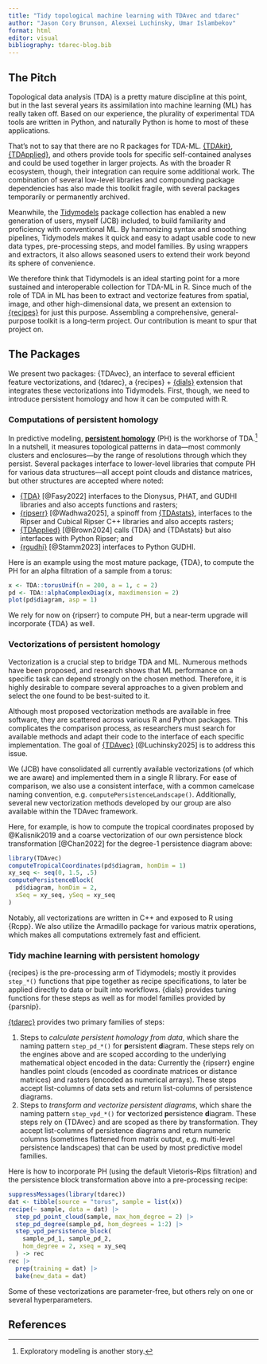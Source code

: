 ```yaml
---
title: "Tidy topological machine learning with TDAvec and tdarec"
author: "Jason Cory Brunson, Alexsei Luchinsky, Umar Islambekov"
format: html
editor: visual
bibliography: tdarec-blog.bib
---
```


## The Pitch

Topological data analysis (TDA) is a pretty mature discipline at this point, but in the last several years its assimilation into machine learning (ML) has really taken off. Based on our experience, the plurality of experimental TDA tools are written in Python, and naturally Python is home to most of these applications.

That's not to say that there are no R packages for TDA-ML. [{TDAkit}](https://github.com/kisungyou/TDAkit), [{TDApplied}](https://github.com/shaelebrown/TDApplied), and others provide tools for specific self-contained analyses and could be used together in larger projects.
As with the broader R ecosystem, though, their integration can require some additional work.
The combination of several low-level libraries and compounding package dependencies has also made this toolkit fragile, with several packages temporarily or permanently archived.

Meanwhile, the [Tidymodels](https://www.tidymodels.org/) package collection has enabled a new generation of users, myself (JCB) included, to build familiarity and proficiency with conventional ML. By harmonizing syntax and smoothing pipelines, Tidymodels makes it quick and easy to adapt usable code to new data types, pre-processing steps, and model families. By using wrappers and extractors, it also allows seasoned users to extend their work beyond its sphere of convenience.

We therefore think that Tidymodels is an ideal starting point for a more sustained and interoperable collection for TDA-ML in R.
Since much of the role of TDA in ML has been to extract and vectorize features from spatial, image, and other high-dimensional data, we present an extension to [{recipes}](https://recipes.tidymodels.org/) for just this purpose.
Assembling a comprehensive, general-purpose toolkit is a long-term project. Our contribution is meant to spur that project on.

## The Packages

We present two packages: {TDAvec}, an interface to several efficient feature vectorizations, and {tdarec}, a {recipes} + [{dials}](https://dials.tidymodels.org/) extension that integrates these vectorizations into Tidymodels.
First, though, we need to introduce persistent homology and how it can be computed with R.

### Computations of persistent homology

In predictive modeling, [**persistent homology**](https://en.wikipedia.org/wiki/Persistent_homology) (PH) is the workhorse of TDA.[^1]
In a nutshell, it measures topological patterns in data---most commonly clusters and enclosures---by the range of resolutions through which they persist.
Several packages interface to lower-level libraries that compute PH for various data structures---all accept point clouds and distance matrices, but other structures are accepted where noted:

* [{TDA}](https://doi.org/10.48550/arXiv.1411.1830) [@Fasy2022] interfaces to the Dionysus, PHAT, and GUDHI libraries and also accepts functions and rasters;
* [{ripserr}](https://tdaverse.github.io/ripserr/) [@Wadhwa2025], a spinoff from [{TDAstats}](https://joss.theoj.org/papers/10.21105/joss.00860), interfaces to the Ripser and Cubical Ripser C++ libraries and also accepts rasters;
* [{TDApplied}](https://joss.theoj.org/papers/10.21105/joss.06321) [@Brown2024] calls {TDA} and {TDAstats} but also interfaces with Python Ripser; and
* [{rgudhi}](https://lmjl-alea.github.io/rgudhi/) [@Stamm2023] interfaces to Python GUDHI.

Here is an example using the most mature package, {TDA}, to compute the PH for an alpha filtration of a sample from a torus:

```r
x <- TDA::torusUnif(n = 200, a = 1, c = 2)
pd <- TDA::alphaComplexDiag(x, maxdimension = 2)
plot(pd$diagram, asp = 1)
```

We rely for now on {ripserr} to compute PH, but a near-term upgrade will incorporate {TDA} as well.

[^1]: Exploratory modeling is another story.

### Vectorizations of persistent homology

Vectorization is a crucial step to bridge TDA and ML.
Numerous methods have been proposed, and research shows that ML performance on a specific task can depend strongly on the chosen method.
Therefore, it is highly desirable to compare several approaches to a given problem and select the one found to be best-suited to it.

Although most proposed vectorization methods are available in free software, they are scattered across various R and Python packages.
This complicates the comparison process, as researchers must search for available methods and adapt their code to the interface of each specific implementation.
The goal of [{TDAvec}](https://cran.r-project.org/package=TDAvec) [@Luchinsky2025] is to address this issue.

We (JCB) have consolidated all currently available vectorizations (of which we are aware) and implemented them in a single R library. For ease of comparison, we also use a consistent interface, with a common camelcase naming convention, e.g. `computePersistenceLandscape()`.
Additionally, several new vectorization methods developed by our group are also available within the TDAvec framework.

Here, for example, is how to compute the tropical coordinates proposed by @Kalisnik2019 and a coarse vectorization of our own persistence block transformation [@Chan2022] for the degree-1 persistence diagram above:

```r
library(TDAvec)
computeTropicalCoordinates(pd$diagram, homDim = 1)
xy_seq <- seq(0, 1.5, .5)
computePersistenceBlock(
  pd$diagram, homDim = 2,
  xSeq = xy_seq, ySeq = xy_seq
)
```

Notably, all vectorizations are written in C++ and exposed to R using {Rcpp}. We also utilize the Armadillo package for various matrix operations, which makes all computations extremely fast and efficient.

### Tidy machine learning with persistent homology

{recipes} is the pre-processing arm of Tidymodels; mostly it provides `step_*()` functions that pipe together as recipe specifications, to later be applied directly to data or built into workflows. {dials} provides tuning functions for these steps as well as for model families provided by {parsnip}.

[{tdarec}](https://tdaverse.github.io/tdarec/) provides two primary families of steps:

1. Steps to *calculate persistent homology from data*, which share the naming pattern `step_pd_*()` for **p**ersistent **d**iagram. These steps rely on the engines above and are scoped according to the underlying mathematical object encoded in the data: Currently the {ripserr} engine handles point clouds (encoded as coordinate matrices or distance matrices) and rasters (encoded as numerical arrays). These steps accept list-columns of data sets and return list-columns of persistence diagrams.
2. Steps to *transform and vectorize persistent diagrams*, which share the naming pattern `step_vpd_*()` for **v**ectorized **p**ersistence **d**iagram. These steps rely on {TDAvec} and are scoped as there by transformation. They accept list-columns of persistence diagrams and return numeric columns (sometimes flattened from matrix output, e.g. multi-level persistence landscapes) that can be used by most predictive model families.

Here is how to incorporate PH (using the default Vietoris--Rips filtration) and the persistence block transformation above into a pre-processing recipe:

```r
suppressMessages(library(tdarec))
dat <- tibble(source = "torus", sample = list(x))
recipe(~ sample, data = dat) |> 
  step_pd_point_cloud(sample, max_hom_degree = 2) |> 
  step_pd_degree(sample_pd, hom_degrees = 1:2) |> 
  step_vpd_persistence_block(
    sample_pd_1, sample_pd_2,
    hom_degree = 2, xseq = xy_seq
  ) -> rec
rec |> 
  prep(training = dat) |> 
  bake(new_data = dat)
```

Some of these vectorizations are parameter-free, but others rely on one or several hyperparameters.

## References
